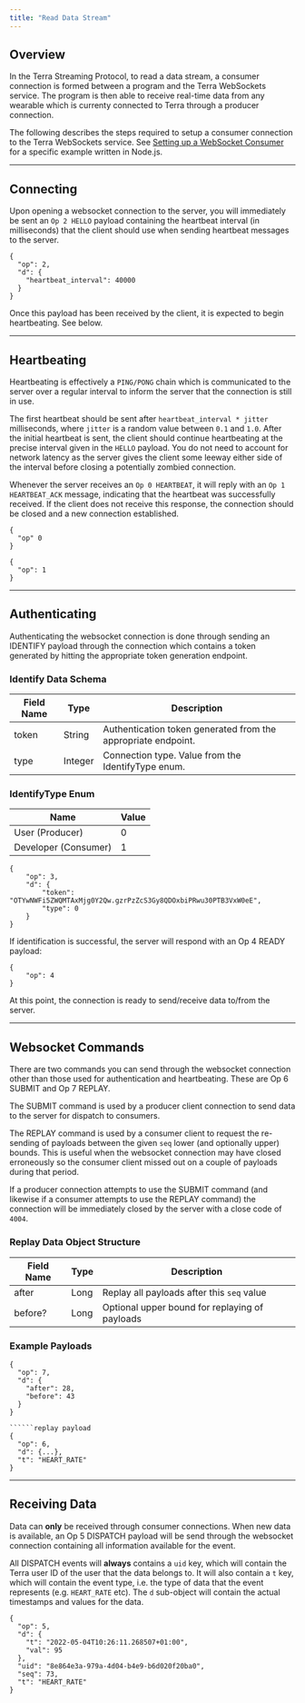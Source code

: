 ```yaml
---
title: "Read Data Stream"
---
```

## Overview

In the Terra Streaming Protocol, to read a data stream, a consumer connection is formed between a program and the Terra WebSockets service. The program is then able to receive real-time data from any wearable which is currenty connected to Terra through a producer connection.

The following describes the steps required to setup a consumer connection to the Terra WebSockets service. See [Setting up a WebSocket Consumer](setup-websocket-server)
 for a specific example written in Node.js.

* * *

## Connecting

Upon opening a websocket connection to the server, you will immediately be sent an `Op 2 HELLO` payload containing the heartbeat interval (in milliseconds) that the client should use when sending heartbeat messages to the server.

```example hello payload
{
  "op": 2,
  "d": {
    "heartbeat_interval": 40000
  }
}

```

Once this payload has been received by the client, it is expected to begin heartbeating. See below.

* * *

## Heartbeating

Heartbeating is effectively a `PING/PONG` chain which is communicated to the server over a regular interval to inform the server that the connection is still in use.

The first heartbeat should be sent after `heartbeat_interval * jitter` milliseconds, where `jitter` is a random value between `0.1` and `1.0`. After the initial heartbeat is sent, the client should continue heartbeating at the precise interval given in the `HELLO` payload. You do not need to account for network latency as the server gives the client some leeway either side of the interval before closing a potentially zombied connection.

Whenever the server receives an `Op 0 HEARTBEAT`, it will reply with an `Op 1 HEARTBEAT_ACK` message, indicating that the heartbeat was successfully received. If the client does not receive this response, the connection should be closed and a new connection established.

```example heartbeat payload
{
  "op" 0
}

```

```example heartbeat_ack payload
{
  "op": 1
}

```

* * *

## Authenticating

Authenticating the websocket connection is done through sending an IDENTIFY payload through the connection which contains a token generated by hitting the appropriate token generation endpoint.

### Identify Data Schema

| Field Name | Type | Description |
| --- | --- | --- |
| token | String | Authentication token generated from the appropriate endpoint. |
| type | Integer | Connection type. Value from the IdentifyType enum. |

### IdentifyType Enum

| Name | Value |
| --- | --- |
| User (Producer) | 0   |
| Developer (Consumer) | 1   |

```example identify payload
{
	"op": 3,
	"d": {
		"token": "OTYwNWFi5ZWQMTAxMjg0Y2Qw.gzrPzZcS3Gy8QDOxbiPRwu30PTB3VxW0eE",
		"type": 0
	}
}

```

If identification is successful, the server will respond with an Op 4 READY payload:

```example ready payload
{
	"op": 4
}

```

At this point, the connection is ready to send/receive data to/from the server.

* * *

## Websocket Commands

There are two commands you can send through the websocket connection other than those used for authentication and heartbeating. These are Op 6 SUBMIT and Op 7 REPLAY.

The SUBMIT command is used by a producer client connection to send data to the server for dispatch to consumers.

The REPLAY command is used by a consumer client to request the re-sending of payloads between the given `seq` lower (and optionally upper) bounds. This is useful when the websocket connection may have closed erroneously so the consumer client missed out on a couple of payloads during that period.

If a producer connection attempts to use the SUBMIT command (and likewise if a consumer attempts to use the REPLAY command) the connection will be immediately closed by the server with a close code of `4004`.

### Replay Data Object Structure

| Field Name | Type | Description |
| --- | --- | --- |
| after | Long | Replay all payloads after this `seq` value |
| before? | Long | Optional upper bound for replaying of payloads |

### Example Payloads

```replay payload
{
  "op": 7,
  "d": {
    "after": 28,
    "before": 43
  }
}

``````replay payload
{
  "op": 6,
  "d": {...},
  "t": "HEART_RATE"
}

```

* * *

## Receiving Data

Data can **only** be received through consumer connections. When new data is available, an Op 5 DISPATCH payload will be send through the websocket connection containing all information available for the event.

All DISPATCH events will **always** contains a `uid` key, which will contain the Terra user ID of the user that the data belongs to. It will also contain a `t` key, which will contain the event type, i.e. the type of data that the event represents (e.g. `HEART_RATE` etc). The `d` sub-object will contain the actual timestamps and values for the data.

```example dispatch payload
{
  "op": 5,
  "d": {
    "t": "2022-05-04T10:26:11.268507+01:00",
    "val": 95
  },
  "uid": "8e864e3a-979a-4d04-b4e9-b6d020f20ba0",
  "seq": 73,
  "t": "HEART_RATE"
}

```

